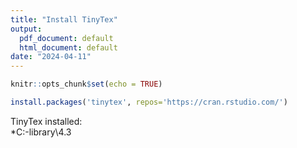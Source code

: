 ```yaml
---
title: "Install TinyTex"
output:
  pdf_document: default
  html_document: default
date: "2024-04-11"
---
```


```r
knitr::opts_chunk$set(echo = TRUE)
```

```r
install.packages('tinytex', repos='https://cran.rstudio.com/')

```
TinyTex installed:  
*C:\Users\Robert\AppData\Local\R\win-library\4.3\tinytex\R* 



